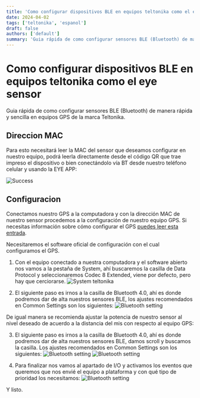 ```yaml
---
title: 'Como configurar dispositivos BLE en equipos teltonika como el eye sensor'
date: 2024-04-02
tags: ['teltonika', 'espanol']
draft: false
authors: ['default']
summary: 'Guia rápida de como configurar sensores BLE (Bluetooth) de manera  rápida y sencilla en equipos GPS de la marca Teltonika. '
---
```


# Como configurar dispositivos BLE en equipos teltonika como el eye sensor

Guia rápida de como configurar sensores BLE (Bluetooth) de manera rápida y sencilla en equipos GPS de la marca Teltonika.

## Direccion MAC

Para esto necesitará leer la MAC del sensor que deseamos configurar en nuestro equipo, podrá leerla directamente desde el código QR que trae impreso el dispositivo o bien conectándolo vía BT desde nuestro teléfono celular y usando la EYE APP:

![Success](/static/images/teltonika/config/eye-sensor.png)

## Configuracion

Conectamos nuestro GPS a la computadora y con la dirección MAC de nuestro sensor procedemos a la configuración de nuestro equipo GPS. Si necesitas información sobre cómo configurar el GPS [puedes leer esta entrada](/como-configurar-dispositivos-ble-en-equipos-teltonika-como-el-eye-sensor).

Necesitaremos el software oficial de configuración con el cual configuramos el GPS.

1. Con el equipo conectado a nuestra computadora y el software abierto nos vamos a la pestaña de System, ahí buscaremos la casilla de Data Protocol y seleccionaremos Codec 8 Extended, viene por defecto, pero hay que cerciorarse.
![System teltonika](/static/images/teltonika/config/system.png)

2. El siguiente paso es irnos a la casilla de Bluetooth 4.0, ahí es donde podremos dar de alta nuestros sensores BLE, los ajustes recomendados en Common Settings son los siguientes:
![Bluetooth setting](/static/images/teltonika/config/bluetooth.png)


De igual manera se recomienda ajustar la potencia de nuestro sensor al nivel deseado de acuerdo a la distancia del mis con respecto al equipo GPS:

3. El siguiente paso es irnos a la casilla de Bluetooth 4.0, ahí es donde podremos dar de alta nuestros sensores BLE, damos scroll y buscamos la casilla. Los ajustes recomendados en Common Settings son los siguientes:
![Bluetooth setting](/static/images/teltonika/config/bluetooth-setting.png)
![Bluetooth setting](/static/images/teltonika/config/preset.png)


4. Para finalizar nos vamos al apartado de I/O y activamos los eventos que queremos que nos envié el equipo a plataforma y con qué tipo de prioridad los necesitamos:
![Bluetooth setting](/static/images/teltonika/config/v0.png)

Y listo.
